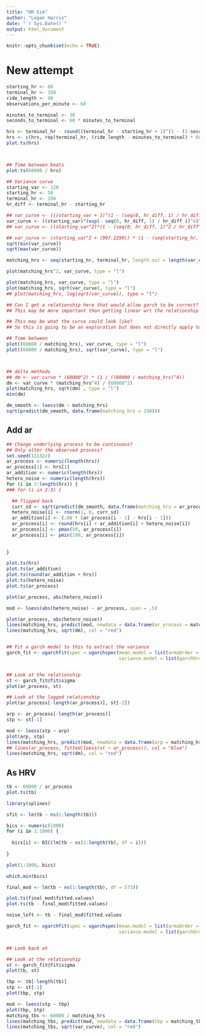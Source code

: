 ```yaml
---
title: "HR Sim"
author: "Logan Harris"
date: "`r Sys.Date()`"
output: html_document
---
```


```r
knitr::opts_chunk$set(echo = TRUE)
```

# New attempt

```r
starting_hr <- 80
terminal_hr <- 150 
ride_length <- 90
observations_per_minute <- 60

minutes_to_terminal <- 30
seconds_to_terminal <- 60 * minutes_to_terminal

hrs <- terminal_hr - round((terminal_hr - starting_hr + 1)^(1 - (1:seconds_to_terminal / seconds_to_terminal)) - 1)
hrs <- c(hrs, rep(terminal_hr, (ride_length - minutes_to_terminal) * 60))
plot.ts(hrs)



## Time between beats
plot.ts(60000 / hrs)

## Variance curve
starting_var <- 120
starting_hr <- 50
terminal_hr <- 190
hr_diff <- terminal_hr - starting_hr

## var_curve <- (((starting_var + 1)^(1 - (seq(0, hr_diff, 1) / hr_diff))) - 1)^2
var_curve <- ((starting_var)*(exp(- seq(0, hr_diff, 1) / hr_diff ))^4)^2
## var_curve <- ((starting_var^2)*(1 - (seq(0, hr_diff, 1)^2 / hr_diff^2)))

## var_curve <- (starting_var^2 + (997.2299)) * (1 - (seq(starting_hr, terminal_hr, 1) / terminal_hr)^2 + (starting_hr / terminal_hr)^2) - (997.2299)
sqrt(min(var_curve))
sqrt(max(var_curve))

matching_hrs <- seq(starting_hr, terminal_hr, length.out = length(var_curve))

plot(matching_hrs^2, var_curve, type = "l")

plot(matching_hrs, var_curve, type = "l")
plot(matching_hrs, sqrt(var_curve), type = "l")
## plot(matching_hrs, log(sqrt(var_curve)), type = "l")

## Can I get a relationship here that would allow garch to be correct? Linear wrt var vs. y^2????
## This may be more important than getting linear wrt the relationship between heart rate and hrv since this can be easily estimated afterwards

## This may be what the curve could look like?
## So this is going to be an exploration but does not directly apply to the end goal

## Time between
plot((60000 / matching_hrs), var_curve, type = "l")
plot((60000 / matching_hrs), sqrt(var_curve), type = "l")



## delta methods
## dm <- var_curve * (60000^2) * (1 / ((60000 / matching_hrs)^4))
dm <- var_curve * (matching_hrs^4) / (60000^2)
plot(matching_hrs, sqrt(dm) , type = "l")
min(dm)

dm_smooth <- loess(dm ~ matching_hrs)
sqrt(predict(dm_smooth, data.frame(matching_hrs = 150)))
```

## Add ar

```r
## Change underlying process to be continuous?
## Only alter the observed process?
set.seed(111322)
ar_process <- numeric(length(hrs))
ar_process[1] <- hrs[1]
ar_addition <- numeric(length(hrs))
hetero_noise <- numeric(length(hrs))
for (i in 2:length(hrs)) {
### for (i in 2:3) {  

  ## flipped back
  curr_sd <- sqrt(predict(dm_smooth, data.frame(matching_hrs = ar_process[i - 1])))
  hetero_noise[i] <- rnorm(1, 0, curr_sd)
  ar_addition[i] <- (.98 * (ar_process[i - 1] - hrs[i - 1]))
  ar_process[i] <- round(hrs[i] + ar_addition[i] + hetero_noise[i])
  ar_process[i] <- pmax(50, ar_process[i])
  ar_process[i] <- pmin(190, ar_process[i])
  
  
}

plot.ts(hrs)
plot.ts(ar_addition)
plot.ts(round(ar_addition + hrs))
plot.ts(hetero_noise)
plot.ts(ar_process)

plot(ar_process, abs(hetero_noise))

mod <- loess(abs(hetero_noise) ~ ar_process, span = .5)

plot(ar_process, abs(hetero_noise))
lines(matching_hrs, predict(mod, newdata = data.frame(ar_process = matching_hrs)), col = "red")
lines(matching_hrs, sqrt(dm), col = "red")


## Fit a garch model to this to extract the variance
garch_fit <- ugarchfit(spec = ugarchspec(mean.model = list(armaOrder = c(0, 0)),
                                         variance.model = list(garchOrder = c(1, 1))), data = hetero_noise)


## Look at the relationship
st <- garch_fit@fit$sigma
plot(ar_process, st)

## Look at the lagged relationship
plot(ar_process[-length(ar_process)], st[-1])

arp <- ar_process[-length(ar_process)]
stp <- st[-1]

mod <- loess(stp ~ arp)
plot(arp, stp)
lines(matching_hrs, predict(mod, newdata = data.frame(arp = matching_hrs)), col = "blue")
## lines(ar_process, fitted(loess(st ~ ar_process)), col = "blue")
lines(matching_hrs, sqrt(dm), col = "red")


```

## As HRV

```r
tb <- 60000 / ar_process
plot.ts(tb)

library(splines)

sfit <- lm(tb ~ ns(1:length(tb)))

bics <- numeric(1000)
for (i in 1:1000) {
  
  bics[i] <- BIC(lm(tb ~ ns(1:length(tb), df = i)))
  
}

plot(1:1000, bics)

which.min(bics)

final_mod <- lm(tb ~ ns(1:length(tb), df = 573))

plot.ts(final_mod$fitted.values)
plot.ts(tb - final_mod$fitted.values)

noise_left <- tb - final_mod$fitted.values

garch_fit <- ugarchfit(spec = ugarchspec(mean.model = list(armaOrder = c(0, 0)),
                                         variance.model = list(garchOrder = c(1, 1))), data = noise_left)


## Look back at

## Look at the relationship
st <- garch_fit@fit$sigma
plot(tb, st)

tbp <- tb[-length(tb)]
stp <- st[-1]
plot(tbp, stp)

mod <- loess(stp ~ tbp)
plot(tbp, stp)
matching_tbs <- 60000 / matching_hrs
lines(matching_tbs, predict(mod, newdata = data.frame(tbp = matching_tbs)), col = "blue")
lines(matching_tbs, sqrt(var_curve), col = "red")
```




